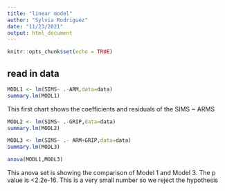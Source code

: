 ```yaml
---
title: "linear model"
author: "Sylvia Rodriguez"
date: "11/23/2021"
output: html_document
---
```


```r
knitr::opts_chunk$set(echo = TRUE)
```


## read in data

```r
MODL1 <- lm(SIMS~ .-ARM,data=data)
summary.lm(MODL1)
```

This first chart shows the coefficients and residuals of the SIMS ~ ARMS

```r
MODL2 <- lm(SIMS~ .-GRIP,data=data)
summary.lm(MODL2)
```



```r
MODL3 <- lm(SIMS~ .- ARM+GRIP,data=data)
summary.lm(MODL3)
```


```r
anova(MODL1,MODL3)
```

This anova set is showing the comparison of Model 1 and Model 3. The p value is <2.2e-16. This is a very small number so we reject the hypothesis 

